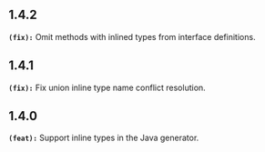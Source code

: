 ## 1.4.2
**`(fix):`** Omit methods with inlined types from interface definitions.


## 1.4.1
**`(fix):`** Fix union inline type name conflict resolution.


## 1.4.0
**`(feat):`** Support inline types in the Java generator.



